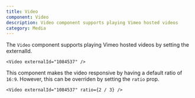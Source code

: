 ```yaml
---
title: Video
component: Video
description: Video component supports playing Vimeo hosted videos
category: Media
---
```


The `Video` component supports playing Vimeo hosted videos by setting the externalId.

```tsx preview
<Video externalId="1084537" />
```

This component makes the video responsive by having a default ratio of `16:9`. However, this can be overriden by setting the `ratio` prop.

```tsx preview
<Video externalId="1084537" ratio={2 / 3} />
```
